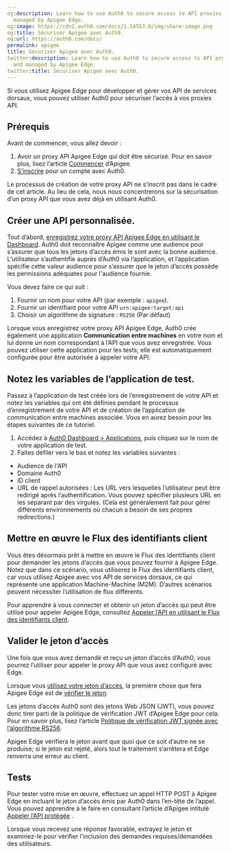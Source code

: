 ```yaml
---
og:description: Learn how to use Auth0 to secure access to API proxies developed and
  managed by Apigee Edge.
og:image: https://cdn2.auth0.com/docs/1.14553.0/img/share-image.png
og:title: Sécuriser Apigee avec Auth0.
og:url: https://auth0.com/docs/
permalink: apigee
title: Sécuriser Apigee avec Auth0.
twitter:description: Learn how to use Auth0 to secure access to API proxies developed
  and managed by Apigee Edge.
twitter:title: Sécuriser Apigee avec Auth0.
---
```


Si vous utilisez Apigee Edge pour développer et gérer vos API de services dorsaux, vous pouvez utiliser Auth0 pour sécuriser l’accès à vos proxies API.

## Prérequis

Avant de commencer, vous allez devoir :

1. Avoir un proxy API Apigee Edge qui doit être sécurisé. Pour en savoir plus, lisez l’article [Commencer](https://docs.apigee.com/api-platform/get-started/get-started) d’Apigee.
2. [S’inscrire](https://auth0.com/signup) pour un compte avec Auth0.

Le processus de création de votre proxy API ne s’inscrit pas dans le cadre de cet article. Au lieu de cela, nous nous concentrerons sur la sécurisation d’un proxy API que vous avez déjà en utilisant Auth0.

## Créer une API personnalisée.

Tout d’abord, [enregistrez votre proxy API Apigee Edge en utilisant le Dashboard](/get-started/set-up-apis). Auth0 doit reconnaître Apigee comme une audience pour s’assurer que tous les jetons d’accès émis le sont avec la bonne audience. L’utilisateur s’authentifie auprès d’Auth0 via l’application, et l’application spécifie cette valeur audience pour s’assurer que le jeton d’accès possède les permissions adéquates pour l'audience fournie.

Vous devez faire ce qui suit :

1. Fournir un nom pour votre API (par exemple : `apigee`).
2. Fournir un identifiant pour votre API `urn:apigee:target:api`
3. Choisir un algorithme de signature : `RS256` (Par défaut)

Lorsque vous enregistrez votre proxy API Apigee Edge, Auth0 crée également une application **Communication entre machines** en votre nom et lui donne un nom correspondant à l’API que vous avez enregistrée. Vous pouvez utiliser cette application pour les tests; elle est automatiquement configurée pour être autorisée à appeler votre API.

## Notez les variables de l’application de test.

Passez à l’application de test créée lors de l’enregistrement de votre API et notez les variables qui ont été définies pendant le processus d’enregistrement de votre API et de création de l’application de communication entre machines associée. Vous en aurez besoin pour les étapes suivantes de ce tutoriel.

1. Accédez à [Auth0 Dashboard > Applications](%24%7Bmanage_url%7D/#/applications), puis cliquez sur le nom de votre application de test.
2. Faites défiler vers le bas et notez les variables suivantes :

* Audience de l'API
* Domaine Auth0
* ID client
* URL de rappel autorisées : Les URL vers lesquelles l’utilisateur peut être redirigé après l’authentification. Vous pouvez spécifier plusieurs URL en les séparant par des virgules. (Cela est généralement fait pour gérer différents environnements où chacun a besoin de ses propres redirections.)

## Mettre en œuvre le Flux des identifiants client

Vous êtes désormais prêt à mettre en œuvre le Flux des identifiants client pour demander les jetons d’accès que vous pouvez fournir à Apigee Edge. Notez que dans ce scénario, vous utiliserez le Flux des identifiants client, car vous utilisez Apigee avec vos API de services dorsaux, ce qui représente une application Machine-Machine (M2M). D’autres scénarios peuvent nécessiter l’utilisation de flux différents.

Pour apprendre à vous connecter et obtenir un jeton d’accès qui peut être utilisé pour appeler Apigee Edge, consultez [Appeler l’API en utilisant le Flux des identifiants client](/login/flows/call-your-api-using-the-client-credentials-flow).

## Valider le jeton d’accès

Une fois que vous avez demandé et reçu un jeton d’accès d’Auth0, vous pourrez l’utiliser pour appeler le proxy API que vous avez configuré avec Edge.

Lorsque vous [utilisez votre jeton d’accès](https://docs.apigee.com/api-platform/security/oauth/using-access-tokens.html), la première chose que fera Apigee Edge est de [vérifier le jeton](https://docs.apigee.com/api-platform/security/oauth/using-access-tokens.html#addingaverifyaccesstokenpolicy).

Les jetons d’accès Auth0 sont des jetons Web JSON (JWT), vous pouvez donc tirer parti de la politique de vérification JWT d’Apigee Edge pour cela. Pour en savoir plus, lisez l’article [Politique de vérification JWT signée avec l’algorithme RS256](https://docs.apigee.com/api-platform/reference/policies/verify-jwt-policy#verify-a-jwt-signed-with-the-rs256-algorithm).

Apigee Edge vérifiera le jeton avant que quoi que ce soit d’autre ne se produise; si le jeton est rejeté, alors tout le traitement s’arrêtera et Edge renverra une erreur au client.

## Tests

Pour tester votre mise en œuvre, effectuez un appel HTTP POST à Apigee Edge en incluant le jeton d’accès émis par Auth0 dans l’en-tête de l’appel. Vous pouvez apprendre à le faire en consultant l’article d’Apigee intitulé [Appeler l’API protégée](https://docs.apigee.com/api-platform/security/oauth/oauth-20-client-credentials-grant-type.html#callingtheprotectedapi) .

Lorsque vous recevez une réponse favorable, extrayez le jeton et examinez-le pour vérifier l’inclusion des demandes requises/demandées des utilisateurs.
